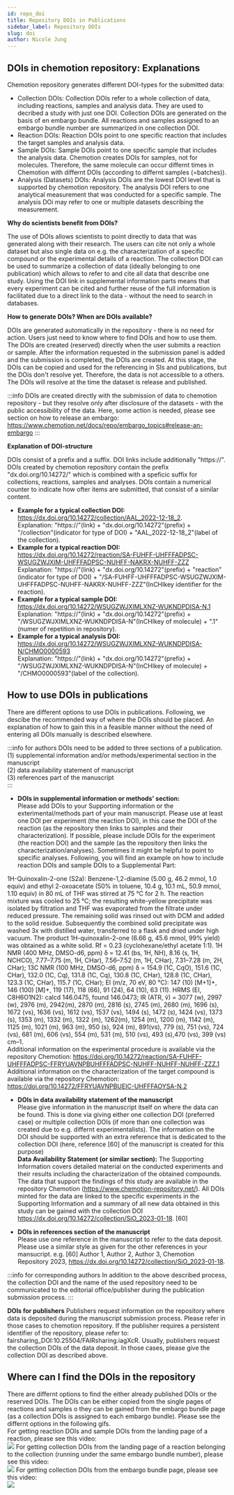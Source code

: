 ---
id: repo_doi
title: Repository DOIs in Publications
sidebar_label: Repository DOIs
slug: doi
author: Nicole Jung
---

## DOIs in chemotion repository: Explanations 

Chemotion repository generates different DOI-types for the submitted data:
- Collection DOIs: Collection DOIs refer to a whole collection of data, including reactions, samples and analysis data. They are used to decribed a study with just one DOI. Collection DOIs are generated on the basis of en embargo bundle. All reactions and samples assigned to an embargo bundle number are summarized in one collection DOI. 
- Reaction DOIs: Reaction DOIs point to one specific reaction that includes the target samples and analysis data. 
- Sample DOIs: Sample DOIs point to one specific sample that includes the analysis data. Chemotion creates DOIs for samples, not for molecules. Therefore, the same molecule can occur differnt times in Chemotion with differnt DOIs (according to differnt samples (=batches)).
- Analysis (Datasets) DOIs: Analysis DOIs are the lowest DOI level that is supported by chemotion repository. The analysis DOI refers to one analytical measurement that was conducted for a specific sample. The analysis DOi may refer to one or multiple datasets describing the measurement. 

**Why do scientists benefit from DOIs?**

The use of DOIs allows scientists to point directly to data that was generated along with their research. The users can cite not only a whole dataset but also single data on e.g. the characterization of a specific compound or the experimental details of a reaction.
The collection DOI can be used to summarize a collection of data (ideally belonging to one publication) which allows to refer to and cite all data that describe one study. Using the DOI link in supplemental information parts means that every experiment can be cited and further reuse of the full information is facilitated due to a direct link to the data - without the need to search in databases. 

**How to generate DOIs? When are DOIs available?**

DOIs are generated automatically in the repository - there is no need for action. Users just need to know where to find DOIs and how to use them. The DOIs are created (reserved) directly when the user submits a reaction or sample. After the information requested in the submission panel is added and the submission is completed, the DOIs are created. 
At this stage, the DOIs can be copied and used for the referencing in SIs and publications, but the DOis don't resolve yet. Therefore, the data is not accessible to a others. The DOIs will resolve at the time the dataset is release and published. 

:::info
DOIs are created directly with the submission of data to chemotion repository - but they resolve only after disclosure of the datasets - with the public accessibility of the data. Here, some action is needed, please see section on how to release an embargo: https://www.chemotion.net/docs/repo/embargo_topics#release-an-embargo
:::

**Explanation of DOI-structure**

DOIs consist of a prefix and a suffix. DOI links include additionally "https://". DOIs created by chemotion repository contain the prefix "dx.doi.org/10.14272/" which is combined with a speficic suffix for collections, reactions, samples and analyses. DOIs contain a numerical counter to indicate how ofter items are submitted, that consist of a similar content.<br />

- **Example for a typical collection DOI:** https://dx.doi.org/10.14272/collection/AAL_2022-12-18_2. <br />
 Explanation: "https://"(link) + "dx.doi.org/10.14272"(prefix) + "/collection"(indicator for type of DOI) + "AAL_2022-12-18_2"(label of the collection).<br />
- **Example for a typical reaction DOI:** https://dx.doi.org/10.14272/reaction/SA-FUHFF-UHFFFADPSC-WSUGZWJXIM-UHFFFADPSC-NUHFF-NAKRX-NUHFF-ZZZ <br />
 Explanation: "https://"(link) + "dx.doi.org/10.14272"(prefix) + "reaction"(indicator for type of DOI) + "/SA-FUHFF-UHFFFADPSC-WSUGZWJXIM-UHFFFADPSC-NUHFF-NAKRX-NUHFF-ZZZ"(InCHIkey identifier for the reaction).<br />
- **Example for a typical sample DOI:** https://dx.doi.org/10.14272/WSUGZWJXIMLXNZ-WUKNDPDISA-N.1 <br />
 Explanation: "https://"(link) + "dx.doi.org/10.14272"(prefix) + "/WSUGZWJXIMLXNZ-WUKNDPDISA-N"(InCHIkey of molecule) + ".1"(numer of repetition in repository).<br />
- **Example for a typical analysis DOI:** https://dx.doi.org/10.14272/WSUGZWJXIMLXNZ-WUKNDPDISA-N/CHMO0000593<br />
 Explanation: "https://"(link) + "dx.doi.org/10.14272"(prefix) + "/WSUGZWJXIMLXNZ-WUKNDPDISA-N"(InCHIkey of molecule) + "/CHMO0000593"(label of the collection).<br />

## How to use DOIs in publications

There are different options to use DOIs in publications. Following, we descibe the recommended way of where the DOIs should be placed. An explanation of how to gain this in a feasible manner without the need of entering all DOIs manually is described elsewhere.

:::info for authors
DOIs need to be added to three sections of a publication. <br />
(1) supplemental information and/or methods/experimental section in the manuscript <br />
(2) data availability statement of manuscript <br />
(3) references part of the manuscript <br />
:::

- **DOIs in supplemental information or methods' section:** <br />
 Please add DOIs to your Supporting information or the exterimental/methods part of your main manuscript. Please use at least one DOI per experiment (the reaction DOI), in this case the DOI of the reaction (as the repository then links to samples and their characterization). If possible, please include DOIs for the experiment (the reaction DOI) and the sample (as the repository then links the characterization/analyses). Sometimes it might be helpful to point to specific analyses. Following, you will find an example on how to include reaction DOIs and sample DOIs to a Supplemental Part: 
 
1H-Quinoxalin-2-one (S2a): Benzene-1,2-diamine (5.00 g, 46.2 mmol, 1.0 equiv) and ethyl 2-oxoacetate (50% in toluene, 10.4 g, 10.1 mL, 50.9 mmol, 1.10 equiv) in 80 mL of THF was stirred at 75 °C for 2 h. The reaction mixture was cooled to 25 °C; the resulting white-yellow precipitate was isolated by filtration and THF was evaporated from the filtrate under reduced pressure. The remaining solid was rinsed out with DCM and added to the solid residue. Subsequently the combined solid precipitate was washed 3x with distilled water, transferred to a flask and dried under high vacuum. The product 1H-quinoxalin-2-one (6.66 g, 45.6 mmol, 99% yield) was obtained as a white solid.
Rf = 0.23 (cyclohexane/ethyl acetate 1:1). 1H NMR (400 MHz, DMSO-d6, ppm) δ = 12.41 (bs, 1H, NH), 8.16 (s, 1H, NCHCO), 7.77–7.75 (m, 1H, CHar), 7.56–7.52 (m, 1H,
CHar), 7.31–7.28 (m, 2H, CHar); 13C NMR (100 MHz, DMSO-d6, ppm) δ = 154.9 (1C, CqO), 151.6 (1C, CHar), 132.0 (1C, Cq), 131.8 (1C, Cq), 130.8 (1C, CHar), 128.8 (1C,
CHar), 123.3 (1C, CHar), 115.7 (1C, CHar); EI (m/z, 70 eV, 80 °C): 147 (10) [M+1]+, 146 (100) [M]+, 119 (17), 118 (66), 91 (24), 64 (10), 63 (11). HRMS (EI, C8H6O1N2):
calcd 146.0475, found 146.0473; IR (ATR, ṽ) = 3077 (w), 2997 (w), 2976 (m), 2942(m), 2870 (m), 2816 (s), 2745 (m), 2680 (m), 1696 (s), 1672 (vs), 1636 (vs), 1612 (vs),
1537 (vs), 1494 (s), 1472 (s), 1424 (vs), 1373 (s), 1353 (m), 1332 (m), 1322 (m), 1262(m), 1254 (m), 1200 (m), 1142 (m), 1125 (m), 1021 (m), 963 (m), 950 (s), 924 (m), 891(vs), 779 (s), 751 (vs), 724 (vs), 681 (m), 606 (vs), 554 (m), 531 (m), 510 (vs), 493 (s),470 (vs), 399 (vs) cm–1.<br />
Additional information on the experimental procedure is available via the repository Chemotion: https://doi.org/10.14272/reaction/SA-FUHFF-UHFFFADPSC-FFRYUAVNPBUHFFFADPSC-NUHFF-NUHFF-NUHFF-ZZZ.1 <br />
Additional information on the characterization of the target compound is available via the repository Chemotion: https://doi.org/10.14272/FFRYUAVNPBUEIC-UHFFFAOYSA-N.2<br />

- **DOIs in data availability statement of the manuscript**<br /> 
 Please give information in the manuscript itself on where the data can be found. This is done via giving either one collection DOI (preferred case) or multiple collection DOIs (if more than one collection was created due to e.g. differnt experimentalists). The information on the DOI should be supported with an extra reference that is dedicated to the collection DOI (here, reference [60] of the manuscript is created for this purpose)<br /> 
**Data Availability Statement (or similar section):**  The Supporting Information covers detailed material on the conducted experiments and their results including the characterization of the obtained compounds. The data that support the findings of this study are available in the repository Chemotion (https://www.chemotion-repository.net/). All DOIs minted for the data are linked to the specific experiments in the Supporting Information and a summary of all new data obtained in this study can be gained with the collection DOI https://dx.doi.org/10.14272/collection/SiO_2023-01-18. [60]

- **DOIs in references section of the manuscript**<br />
Please use one reference in the manuscript to refer to the data deposit. Please use a similar style as given for the other references in your mansucript. e.g.
[60] Author 1, Author 2, Author 3, Chemotion Repository 2023, https://dx.doi.org/10.14272/collection/SiO_2023-01-18.

:::info for corresponding authors
In addition to the above described process, the collection DOI and the name of the used repository need to be communicated to the editorial office/publisher during the publication submission process. 
:::

**DOIs for publishers** 
Publishers request information on the repository where data is deposited during the manuscript submission process. Please refer in those cases to chemotion repository. If the publisher requires a persistent identifier of the repository, please refer to: fairsharing_DOI:10.25504/FAIRsharing.iagXcR. 
Usually, publishers request the collection DOIs of the data deposit. In those cases, please give the collection DOI as described above.

## Where can I find the DOIs in the repository

There are differnt options to find the either already published DOIs or the reserved DOIs. The DOIs can be either copied from the single pages of reactions and samples o they can be gained from the embargo bundle page (as a collection DOIs is assigned to each embargo bundle). Please see the differnt options in the following gifs.<br />
For getting reaction DOIs and sample DOIs from the landing page of a reaction, please see this video: <br />
![](/img/docs/move-change-release-embargo/dois_reaction_sample.gif)
For getting collection DOIs from the landing page of a reaction belonging to the collection (running under the same embargo bundle number), please see this video:<br />
![](/img/docs/move-change-release-embargo/doi_collection_edit_0.gif)
For getting collection DOIs from the embargo bundle page, please see this video: <br />
![](/img/docs/move-change-release-embargo/collection_doi.gif)



